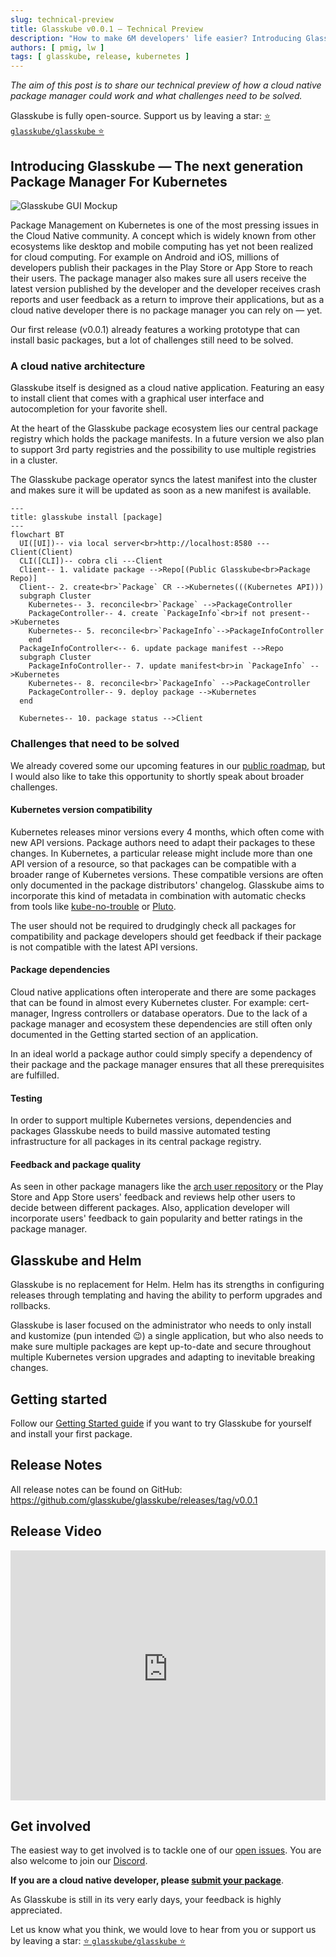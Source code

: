 ```yaml
---
slug: technical-preview
title: Glasskube v0.0.1 — Technical Preview
description: "How to make 6M developers' life easier? Introducing Glasskube—The next generation Package Manager For Kubernetes"
authors: [ pmig, lw ]
tags: [ glasskube, release, kubernetes ]
---
```



*The aim of this post is to share our technical preview of how a cloud native package manager could work and what challenges need to be solved.*


Glasskube is fully open-source. Support us by leaving a star: [⭐ `glasskube/glasskube` ⭐](https://github.com/glasskube/glasskube/)

## Introducing Glasskube — The next generation Package Manager For Kubernetes

![Glasskube GUI Mockup](https://github.com/glasskube/operator/assets/3041752/71d0da0c-34ac-40b7-8740-bd2a81ca9f07)

Package Management on Kubernetes is one of the most pressing issues in the Cloud Native community.
A concept which is widely known from other ecosystems like desktop and mobile computing has yet not been realized for cloud computing.
For example on Android and iOS, millions of developers publish their packages in the Play Store or App Store to reach their users.
The package manager also makes sure all users receive the latest version published by the developer and the developer receives
crash reports and user feedback as a return to improve their applications,
but as a cloud native developer there is no package manager you can rely on — yet.

Our first release (v0.0.1) already features a working prototype that can install basic packages, but a lot of challenges still need to be solved.

### A cloud native architecture

Glasskube itself is designed as a cloud native application.
Featuring an easy to install client that comes with a graphical user interface and autocompletion for your favorite shell.

At the heart of the Glasskube package ecosystem lies our central package registry which holds the package manifests.
In a future version we also plan to support 3rd party registries and the possibility to use multiple registries in a cluster.

The Glasskube package operator syncs the latest manifest into the cluster and makes sure it will be updated as soon as a new manifest is available.

```mermaid
---
title: glasskube install [package]
---
flowchart BT
  UI([UI])-- via local server<br>http://localhost:8580 ---Client(Client)
  CLI([CLI])-- cobra cli ---Client
  Client-- 1. validate package -->Repo[(Public Glasskube<br>Package Repo)]
  Client-- 2. create<br>`Package` CR -->Kubernetes(((Kubernetes API)))
  subgraph Cluster
    Kubernetes-- 3. reconcile<br>`Package` -->PackageController
    PackageController-- 4. create `PackageInfo`<br>if not present-->Kubernetes
    Kubernetes-- 5. reconcile<br>`PackageInfo`-->PackageInfoController
    end
  PackageInfoController<-- 6. update package manifest -->Repo
  subgraph Cluster
    PackageInfoController-- 7. update manifest<br>in `PackageInfo` -->Kubernetes
    Kubernetes-- 8. reconcile<br>`PackageInfo` -->PackageController
    PackageController-- 9. deploy package -->Kubernetes
  end

  Kubernetes-- 10. package status -->Client
```

### Challenges that need to be solved

We already covered some our upcoming features in our [public roadmap](https://glasskube.dev/roadmap), but I would also like to take this opportunity to shortly speak about broader challenges.

#### Kubernetes version compatibility

Kubernetes releases minor versions every 4 months, which often come with new API versions. Package authors need to adapt their packages to these changes.
In Kubernetes, a particular release might include more than one API version of a resource, so that packages can be compatible with a broader range of Kubernetes versions.
These compatible versions are often only documented in the package distributors' changelog.
Glasskube aims to incorporate this kind of metadata in combination with automatic checks from tools like [kube-no-trouble](https://github.com/doitintl/kube-no-trouble)
or [Pluto](https://github.com/FairwindsOps/pluto).

The user should not be required to drudgingly check all packages for compatibility and package developers should get feedback if their package is not compatible with the latest API versions.

#### Package dependencies

Cloud native applications often interoperate and there are some packages that can be found in almost every Kubernetes cluster. For example: cert-manager, Ingress controllers or
database operators. Due to the lack of a package manager and ecosystem these dependencies are still often only documented in the Getting started section of an application.

In an ideal world a package author could simply specify a dependency of their package and the package manager ensures that all these prerequisites are fulfilled.

#### Testing

In order to support multiple Kubernetes versions, dependencies and packages Glasskube needs to build massive automated testing infrastructure for all packages in its central package registry.

#### Feedback and package quality

As seen in other package managers like the [arch user repository](https://aur.archlinux.org/) or the Play Store and App Store
users' feedback and reviews help other users to decide between different packages.
Also, application developer will incorporate users' feedback to gain popularity and better ratings in the package manager.

## Glasskube and Helm

Glasskube is no replacement for Helm. Helm has its strengths in configuring releases through templating and having the ability to perform upgrades and rollbacks.

Glasskube is laser focused on the administrator who needs to only install and kustomize (pun intended 😉) a single application, but who also needs to make sure multiple
packages are kept up-to-date and secure throughout multiple Kubernetes version upgrades and adapting to inevitable breaking changes.

## Getting started

Follow our [Getting Started guide](https://glasskube.dev/docs/getting-started/install) if you want to try Glasskube for yourself and install your first package.

<Install/>

## Release Notes

All release notes can be found on GitHub: https://github.com/glasskube/glasskube/releases/tag/v0.0.1

## Release Video

<iframe width="100%" height="400" src="https://www.youtube-nocookie.com/embed/uAtzPRehBl4?si=UOEHmqYtFceL-sLJ"
        title="YouTube video player" frameborder="0"
        allow="accelerometer; autoplay; clipboard-write; encrypted-media; gyroscope; picture-in-picture; web-share" allowfullscreen></iframe>

## Get involved

The easiest way to get involved is to tackle one of our [open issues](https://github.com/glasskube/glasskube/issues).
You are also welcome to join our [Discord](https://discord.gg/SxH6KUCGH7).

**If you are a cloud native developer, please [submit your package](https://github.com/glasskube/glasskube/discussions/90)**.

As Glasskube is still in its very early days, your feedback is highly appreciated.

Let us know what you think, we would love to hear from you or support us by leaving a star: [⭐ `glasskube/glasskube` ⭐](https://github.com/glasskube/glasskube/)
